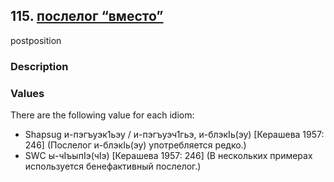 ## 115. <a href =  'https://agricolamz.github.io/The_Circassian_Isoglosses_Database/115.html'>послелог "вместо"</a>
postposition

### Description



### Values
There are the following value for each idiom:

* Shapsug  и-пэгъуэк1ьэу / и-пэгъуэч1гьэ, и-блэкIь(эу) [Керашева 1957: 246] (Послелог и-блэкIь(эу) употребляется редко.)
* SWC  ы-чIъыпIэ(чIэ) [Керашева 1957: 246] (В нескольких примерах используется бенефактивный послелог.)

